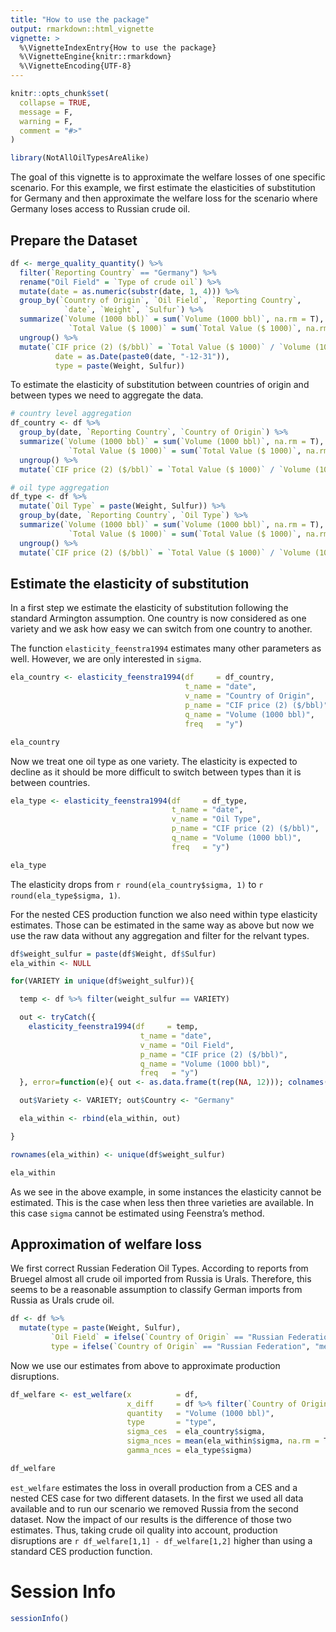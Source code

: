 ```yaml
---
title: "How to use the package"
output: rmarkdown::html_vignette
vignette: >
  %\VignetteIndexEntry{How to use the package}
  %\VignetteEngine{knitr::rmarkdown}
  %\VignetteEncoding{UTF-8}
---
```


```r
knitr::opts_chunk$set(
  collapse = TRUE,
  message = F,
  warning = F,
  comment = "#>"
)
```

```r
library(NotAllOilTypesAreAlike)
```

The goal of this vignette is to approximate the welfare losses of one specific
scenario. For this example, we first estimate the elasticities of substitution 
for Germany and then approximate the welfare loss for the scenario where 
Germany loses access to Russian crude oil.

## Prepare the Dataset

```r
df <- merge_quality_quantity() %>%
  filter(`Reporting Country` == "Germany") %>%
  rename("Oil Field" = `Type of crude oil`) %>%
  mutate(date = as.numeric(substr(date, 1, 4))) %>%
  group_by(`Country of Origin`, `Oil Field`, `Reporting Country`,
            `date`, `Weight`, `Sulfur`) %>%
  summarize(`Volume (1000 bbl)` = sum(`Volume (1000 bbl)`, na.rm = T),
             `Total Value ($ 1000)` = sum(`Total Value ($ 1000)`, na.rm = T)) %>%
  ungroup() %>%
  mutate(`CIF price (2) ($/bbl)` = `Total Value ($ 1000)` / `Volume (1000 bbl)`,
          date = as.Date(paste0(date, "-12-31")),
          type = paste(Weight, Sulfur))


```

To estimate the elasticity of substitution between countries of origin and 
between types we need to aggregate the data.

```r
# country level aggregation
df_country <- df %>%
  group_by(date, `Reporting Country`, `Country of Origin`) %>%
  summarize(`Volume (1000 bbl)` = sum(`Volume (1000 bbl)`, na.rm = T),
             `Total Value ($ 1000)` = sum(`Total Value ($ 1000)`, na.rm = T)) %>%
  ungroup() %>%
  mutate(`CIF price (2) ($/bbl)` = `Total Value ($ 1000)` / `Volume (1000 bbl)`)

# oil type aggregation
df_type <- df %>%
  mutate(`Oil Type` = paste(Weight, Sulfur)) %>%
  group_by(date, `Reporting Country`, `Oil Type`) %>%
  summarize(`Volume (1000 bbl)` = sum(`Volume (1000 bbl)`, na.rm = T),
             `Total Value ($ 1000)` = sum(`Total Value ($ 1000)`, na.rm = T)) %>%
  ungroup() %>%
  mutate(`CIF price (2) ($/bbl)` = `Total Value ($ 1000)` / `Volume (1000 bbl)`)
```

## Estimate the elasticity of substitution

In a first step we estimate the elasticity of substitution following the
standard Armington assumption. One country is now considered as one variety and
we ask how easy we can switch from one country to another.

The function `elasticity_feenstra1994` estimates many other parameters as well. 
However, we are only interested in `sigma`. 

```r
ela_country <- elasticity_feenstra1994(df     = df_country,
                                       t_name = "date",
                                       v_name = "Country of Origin",
                                       p_name = "CIF price (2) ($/bbl)",
                                       q_name = "Volume (1000 bbl)",
                                       freq   = "y")

ela_country
```

Now we treat one oil type as one variety. The elasticity is expected to decline
as it should be more difficult to switch between types than it is between 
countries.

```r
ela_type <- elasticity_feenstra1994(df     = df_type,
                                    t_name = "date",
                                    v_name = "Oil Type",
                                    p_name = "CIF price (2) ($/bbl)",
                                    q_name = "Volume (1000 bbl)",
                                    freq   = "y")

ela_type
```

The elasticity drops from `r round(ela_country$sigma, 1)` to 
`r round(ela_type$sigma, 1)`.

For the nested CES production function we also need within type elasticity 
estimates. Those can be estimated in the same way as above but now we use the 
raw data without any aggregation and filter for the relvant types.

```r
df$weight_sulfur = paste(df$Weight, df$Sulfur)
ela_within <- NULL

for(VARIETY in unique(df$weight_sulfur)){

  temp <- df %>% filter(weight_sulfur == VARIETY)

  out <- tryCatch({
    elasticity_feenstra1994(df     = temp,
                             t_name = "date",
                             v_name = "Oil Field",
                             p_name = "CIF price (2) ($/bbl)",
                             q_name = "Volume (1000 bbl)",
                             freq   = "y")
  }, error=function(e){ out <- as.data.frame(t(rep(NA, 12))); colnames(out) <- c("nObs", "nVarieties", "theta1", "theta2", "rho", "sigma", "theta1_se", "theta2_se", "rho_se", "sigma_se", "sigma_lb", "sigma_ub"); out })

  out$Variety <- VARIETY; out$Country <- "Germany"

  ela_within <- rbind(ela_within, out)

}

rownames(ela_within) <- unique(df$weight_sulfur)

ela_within
```

As we see in the above example, in some instances the elasticity cannot be 
estimated. This is the case when less then three varieties are available. In 
this case `sigma` cannot be estimated using Feenstra's method.

## Approximation of welfare loss

We first correct Russian Federation Oil Types. According to reports from Bruegel
almost all crude oil imported from Russia is Urals. Therefore, this seems to be 
a reasonable assumption to classify German imports from Russia as Urals crude
oil.

```r
df <- df %>%
  mutate(type = paste(Weight, Sulfur),
         `Oil Field` = ifelse(`Country of Origin` == "Russian Federation", "Urals", `Oil Field`),
         type = ifelse(`Country of Origin` == "Russian Federation", "medium sour", type))
```

Now we use our estimates from above to approximate production disruptions.

```r
df_welfare <- est_welfare(x          = df,
                          x_diff     = df %>% filter(`Country of Origin` != "Russian Federation"),
                          quantity   = "Volume (1000 bbl)",
                          type       = "type",
                          sigma_ces  = ela_country$sigma,
                          sigma_nces = mean(ela_within$sigma, na.rm = T),
                          gamma_nces = ela_type$sigma)

df_welfare
```

`est_welfare` estimates the loss in overall production from a CES and a nested
CES case for two different datasets. In the first we used all data available and 
to run our scenario we removed Russia from the second dataset. Now the impact of 
our results is the difference of those two estimates. Thus, taking crude oil 
quality into account, production disruptions are 
`r df_welfare[1,1] - df_welfare[1,2]` higher than using a standard CES production 
function.

# Session Info

```r
sessionInfo()
```

